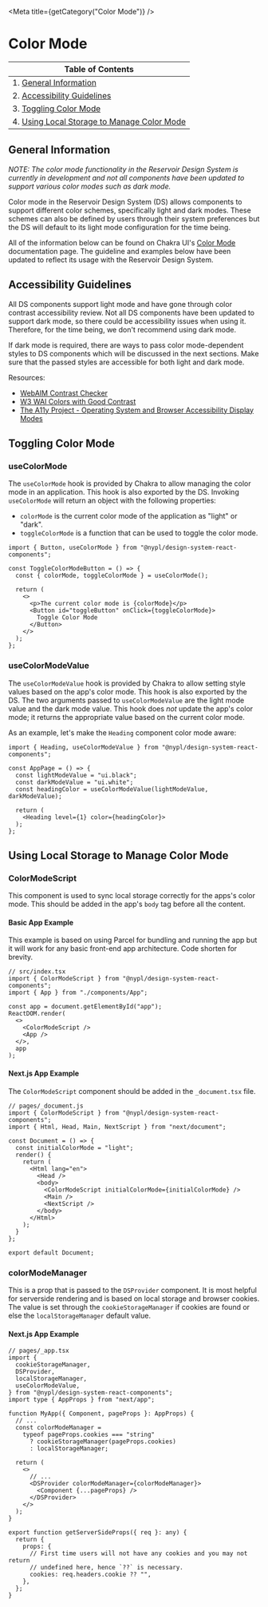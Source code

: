 

<Meta title={getCategory("Color Mode")} />

# Color Mode

| Table of Contents                                                                        |
| ---------------------------------------------------------------------------------------- |
| 1. [General Information](#general-information)                                           |
| 2. [Accessibility Guidelines](#accessibility-guidelines)                                 |
| 3. [Toggling Color Mode](#toggling-color-mode)                                           |
| 4. [Using Local Storage to Manage Color Mode](#using-local-storage-to-manage-color-mode) |

## General Information

_NOTE: The color mode functionality in the Reservoir Design System is currently
in development and not all components have been updated to support various color
modes such as dark mode._

Color mode in the Reservoir Design System (DS) allows components to support
different color schemes, specifically light and dark modes. These schemes can
also be defined by users through their system preferences but the DS will
default to its light mode configuration for the time being.

All of the information below can be found on Chakra UI's [Color Mode](https://v1.chakra-ui.com/docs/styled-system/features/color-mode)
documentation page. The guideline and examples below have been updated to reflect
its usage with the Reservoir Design System.

## Accessibility Guidelines

All DS components support light mode and have gone through color contrast
accessibility review. Not all DS components have been updated to support dark
mode, so there could be accessibility issues when using it. Therefore, for the
time being, we don't recommend using dark mode.

If dark mode is required, there are ways to pass color mode-dependent styles
to DS components which will be discussed in the next sections. Make sure that
the passed styles are accessible for both light and dark mode.

Resources:

- [WebAIM Contrast Checker](https://webaim.org/resources/contrastchecker/)
- [W3 WAI Colors with Good Contrast](https://www.w3.org/WAI/perspective-videos/contrast/)
- [The A11y Project - Operating System and Browser Accessibility Display Modes](https://www.a11yproject.com/posts/operating-system-and-browser-accessibility-display-modes/)

## Toggling Color Mode

### useColorMode

The `useColorMode` hook is provided by Chakra to allow managing the color mode
in an application. This hook is also exported by the DS. Invoking `useColorMode`
will return an object with the following properties:

- `colorMode` is the current color mode of the application as "light" or "dark".
- `toggleColorMode` is a function that can be used to toggle the color mode.

```tsx
import { Button, useColorMode } from "@nypl/design-system-react-components";

const ToggleColorModeButton = () => {
  const { colorMode, toggleColorMode } = useColorMode();

  return (
    <>
      <p>The current color mode is {colorMode}</p>
      <Button id="toggleButton" onClick={toggleColorMode}>
        Toggle Color Mode
      </Button>
    </>
  );
};
```

### useColorModeValue

The `useColorModeValue` hook is provided by Chakra to allow setting style values
based on the app's color mode. This hook is also exported by the DS. The two
arguments passed to `useColorModeValue` are the light mode value and the dark
mode value. This hook does _not_ update the app's color mode; it returns the
appropriate value based on the current color mode.

As an example, let's make the `Heading` component color mode aware:

```tsx
import { Heading, useColorModeValue } from "@nypl/design-system-react-components";

const AppPage = () => {
  const lightModeValue = "ui.black";
  const darkModeValue = "ui.white";
  const headingColor = useColorModeValue(lightModeValue, darkModeValue);

  return (
    <Heading level={1} color={headingColor}>
  );
};
```

## Using Local Storage to Manage Color Mode

### ColorModeScript

This component is used to sync local storage correctly for the apps's color mode.
This should be added in the app's `body` tag before all the content.

#### Basic App Example

This example is based on using Parcel for bundling and running the app but it
will work for any basic front-end app architecture. Code shorten for brevity.

```tsx
// src/index.tsx
import { ColorModeScript } from "@nypl/design-system-react-components";
import { App } from "./components/App";

const app = document.getElementById("app");
ReactDOM.render(
  <>
    <ColorModeScript />
    <App />
  </>,
  app
);
```

#### Next.js App Example

The `ColorModeScript` component should be added in the `_document.tsx` file.

```tsx
// pages/_document.js
import { ColorModeScript } from "@nypl/design-system-react-components";
import { Html, Head, Main, NextScript } from "next/document";

const Document = () => {
  const initialColorMode = "light";
  render() {
    return (
      <Html lang="en">
        <Head />
        <body>
          <ColorModeScript initialColorMode={initialColorMode} />
          <Main />
          <NextScript />
        </body>
      </Html>
    );
  }
};

export default Document;
```

### colorModeManager

This is a prop that is passed to the `DSProvider` component. It is most helpful
for serverside rendering and is based on local storage and browser cookies. The
value is set through the `cookieStorageManager` if cookies are found or else the
`localStorageManager` default value.

#### Next.js App Example

```tsx
// pages/_app.tsx
import {
  cookieStorageManager,
  DSProvider,
  localStorageManager,
  useColorModeValue,
} from "@nypl/design-system-react-components";
import type { AppProps } from "next/app";

function MyApp({ Component, pageProps }: AppProps) {
  // ...
  const colorModeManager =
    typeof pageProps.cookies === "string"
      ? cookieStorageManager(pageProps.cookies)
      : localStorageManager;

  return (
    <>
      // ...
      <DSProvider colorModeManager={colorModeManager}>
        <Component {...pageProps} />
      </DSProvider>
    </>
  );
}

export function getServerSideProps({ req }: any) {
  return {
    props: {
      // First time users will not have any cookies and you may not return
      // undefined here, hence `??` is necessary.
      cookies: req.headers.cookie ?? "",
    },
  };
}
```
